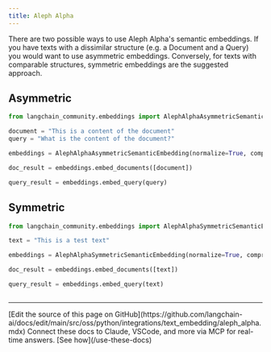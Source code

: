 ```yaml
---
title: Aleph Alpha
---
```


There are two possible ways to use Aleph Alpha's semantic embeddings. If you have texts with a dissimilar structure (e.g. a Document and a Query) you would want to use asymmetric embeddings. Conversely, for texts with comparable structures, symmetric embeddings are the suggested approach.

## Asymmetric

```python
from langchain_community.embeddings import AlephAlphaAsymmetricSemanticEmbedding
```

```python
document = "This is a content of the document"
query = "What is the content of the document?"
```

```python
embeddings = AlephAlphaAsymmetricSemanticEmbedding(normalize=True, compress_to_size=128)
```

```python
doc_result = embeddings.embed_documents([document])
```

```python
query_result = embeddings.embed_query(query)
```

## Symmetric

```python
from langchain_community.embeddings import AlephAlphaSymmetricSemanticEmbedding
```

```python
text = "This is a test text"
```

```python
embeddings = AlephAlphaSymmetricSemanticEmbedding(normalize=True, compress_to_size=128)
```

```python
doc_result = embeddings.embed_documents([text])
```

```python
query_result = embeddings.embed_query(text)
```

```python

```

---

<Callout icon="pen-to-square" iconType="regular">
    [Edit the source of this page on GitHub](https://github.com/langchain-ai/docs/edit/main/src/oss/python/integrations/text_embedding/aleph_alpha.mdx)
</Callout>
<Tip icon="terminal" iconType="regular">
    Connect these docs to Claude, VSCode, and more via MCP for    real-time answers. [See how](/use-these-docs)
</Tip>
